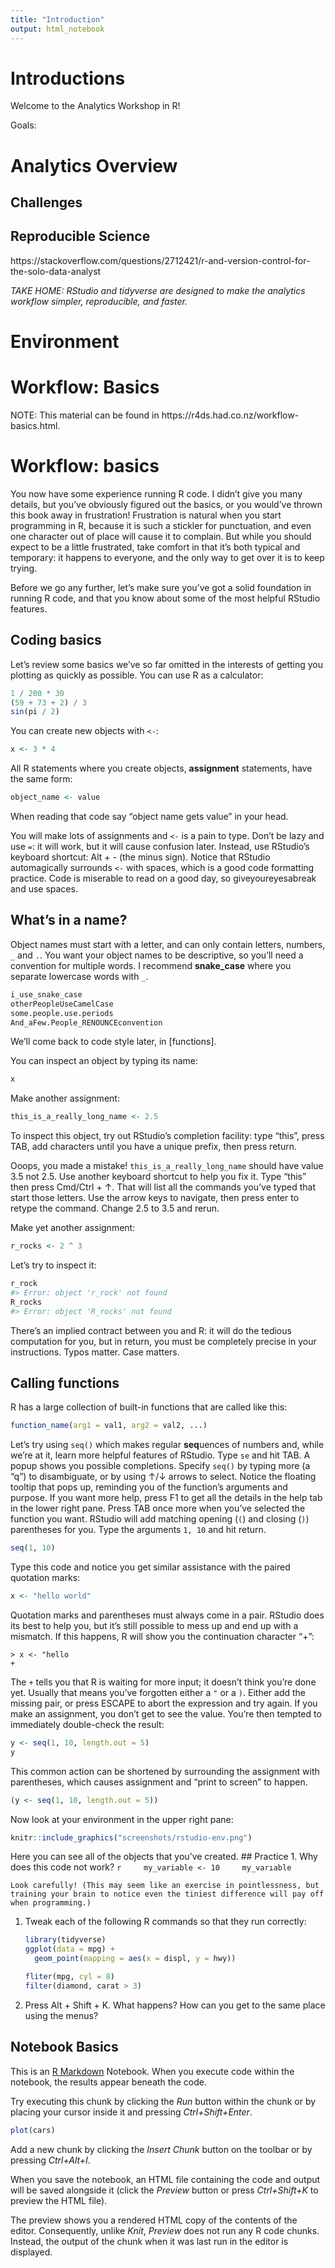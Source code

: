 ```yaml
---
title: "Introduction"
output: html_notebook
---
```


# Introductions

Welcome to the Analytics Workshop in R!

Goals:



# Analytics Overview

## Challenges

## Reproducible Science

https://stackoverflow.com/questions/2712421/r-and-version-control-for-the-solo-data-analyst

*TAKE HOME: RStudio and tidyverse are designed to make the analytics workflow simpler, reproducible, and faster.*

# Environment


# Workflow: Basics

NOTE: This material can be found in https://r4ds.had.co.nz/workflow-basics.html. 

# Workflow: basics

You now have some experience running R code. I didn't give you many details, but you've obviously figured out the basics, or you would've thrown this book away in frustration! Frustration is natural when you start programming in R, because it is such a stickler for punctuation, and even one character out of place will cause it to complain. But while you should expect to be a little frustrated, take comfort in that it's both typical and temporary: it happens to everyone, and the only way to get over it is to keep trying.

Before we go any further, let's make sure you've got a solid foundation in running R code, and that you know about some of the most helpful RStudio features.

## Coding basics

Let's review some basics we've so far omitted in the interests of getting you plotting as quickly as possible. You can use R as a calculator:

```r
1 / 200 * 30
(59 + 73 + 2) / 3
sin(pi / 2)
```

You can create new objects with `<-`:

```r
x <- 3 * 4
```

All R statements where you create objects, __assignment__ statements, have the same form:

```r
object_name <- value
```

When reading that code say "object name gets value" in your head.

You will make lots of assignments and `<-` is a pain to type. Don't be lazy and use `=`: it will work, but it will cause confusion later. Instead, use RStudio's keyboard shortcut: Alt + - (the minus sign). Notice that RStudio automagically surrounds `<-` with spaces, which is a good code formatting practice. Code is miserable to read on a good day, so giveyoureyesabreak and use spaces.

## What's in a name?

Object names must start with a letter, and can only contain letters, numbers, `_` and `.`. You want your object names to be descriptive, so you'll need a convention for multiple words. I recommend __snake_case__ where you separate lowercase words with `_`. 

```r
i_use_snake_case
otherPeopleUseCamelCase
some.people.use.periods
And_aFew.People_RENOUNCEconvention
```

We'll come back to code style later, in [functions].

You can inspect an object by typing its name:

```r
x
```

Make another assignment:

```r
this_is_a_really_long_name <- 2.5
```

To inspect this object, try out RStudio's completion facility: type "this", press TAB, add characters until you have a unique prefix, then press return.

Ooops, you made a mistake! `this_is_a_really_long_name` should have value 3.5 not 2.5. Use another keyboard shortcut to help you fix it.  Type "this" then press Cmd/Ctrl + ↑. That will list all the commands you've typed that start those letters. Use the arrow keys to navigate, then press enter to retype the command. Change 2.5 to 3.5 and rerun.

Make yet another assignment:

```r
r_rocks <- 2 ^ 3
```

Let's try to inspect it:

```r
r_rock
#> Error: object 'r_rock' not found
R_rocks
#> Error: object 'R_rocks' not found
```

There's an implied contract between you and R: it will do the tedious computation for you, but in return, you must be completely precise in your instructions. Typos matter. Case matters.

## Calling functions

R has a large collection of built-in functions that are called like this:

```r
function_name(arg1 = val1, arg2 = val2, ...)
```

Let's try using `seq()` which makes regular **seq**uences of numbers and, while we're at it, learn more helpful features of RStudio. Type `se` and hit TAB. A popup shows you possible completions. Specify `seq()` by typing more (a "q") to disambiguate, or by using ↑/↓ arrows to select. Notice the floating tooltip that pops up, reminding you of the function's arguments and purpose. If you want more help, press F1 to get all the details in the help tab in the lower right pane. 
Press TAB once more when you've selected the function you want. RStudio will add matching opening (`(`) and closing (`)`) parentheses for you. Type the arguments `1, 10` and hit return.
```r
seq(1, 10)
```
Type this code and notice you get similar assistance with the paired quotation marks:
```r
x <- "hello world"
```
Quotation marks and parentheses must always come in a pair. RStudio does its best to help you, but it's still possible to mess up and end up with a mismatch. If this happens, R will show you the continuation character "+":
```
> x <- "hello
+
```
The `+` tells you that R is waiting for more input; it doesn't think you're done yet. Usually that means you've forgotten either a `"` or a `)`. Either add the missing pair, or press ESCAPE to abort the expression and try again.
If you make an assignment, you don't get to see the value. You're then tempted to immediately double-check the result:
```r
y <- seq(1, 10, length.out = 5)
y
```
This common action can be shortened by surrounding the assignment with parentheses, which causes assignment and "print to screen" to happen.
```r
(y <- seq(1, 10, length.out = 5))
```
Now look at your environment in the upper right pane:
```r
knitr::include_graphics("screenshots/rstudio-env.png")
```
Here you can see all of the objects that you've created.
## Practice
1.  Why does this code not work?
    ```r
    my_variable <- 10
    my_varıable
    ```
    
    Look carefully! (This may seem like an exercise in pointlessness, but
    training your brain to notice even the tiniest difference will pay off
    when programming.)
    
1.  Tweak each of the following R commands so that they run correctly:
    ```r
    library(tidyverse)
    ggplot(data = mpg) + 
      geom_point(mapping = aes(x = displ, y = hwy))
    
    fliter(mpg, cyl = 8)
    filter(diamond, carat > 3)
    ```
    
1.  Press Alt + Shift + K. What happens? How can you get to the same place
    using the menus?


## Notebook Basics


This is an [R Markdown](http://rmarkdown.rstudio.com) Notebook. When you execute code within the notebook, the results appear beneath the code. 

Try executing this chunk by clicking the *Run* button within the chunk or by placing your cursor inside it and pressing *Ctrl+Shift+Enter*. 

```r
plot(cars)
```

Add a new chunk by clicking the *Insert Chunk* button on the toolbar or by pressing *Ctrl+Alt+I*.

When you save the notebook, an HTML file containing the code and output will be saved alongside it (click the *Preview* button or press *Ctrl+Shift+K* to preview the HTML file).

The preview shows you a rendered HTML copy of the contents of the editor. Consequently, unlike *Knit*, *Preview* does not run any R code chunks. Instead, the output of the chunk when it was last run in the editor is displayed.

